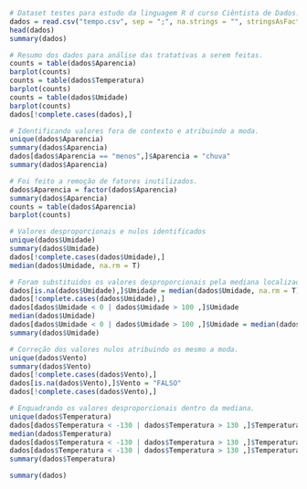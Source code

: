 ```r
# Dataset testes para estudo da linguagem R d curso Ciêntista de Dados.
dados = read.csv("tempo.csv", sep = ";", na.strings = "", stringsAsFactors = T)
head(dados)
summary(dados)
```

```r
# Resumo dos dados para análise das tratativas a serem feitas.
counts = table(dados$Aparencia)
barplot(counts)
counts = table(dados$Temperatura)
barplot(counts)
counts = table(dados$Umidade)
barplot(counts)
dados[!complete.cases(dados),]
```

```r
# Identificando valores fora de contexto e atribuindo a moda.
unique(dados$Aparencia)
summary(dados$Aparencia)
dados[dados$Aparencia == "menos",]$Aparencia = "chuva"
summary(dados$Aparencia)

# Foi feito a remoção de fatores inutilizados.
dados$Aparencia = factor(dados$Aparencia)
summary(dados$Aparencia)
counts = table(dados$Aparencia)
barplot(counts)
```

```r
# Valores desproporcionais e nulos identificados
unique(dados$Umidade)
summary(dados$Umidade)
dados[!complete.cases(dados$Umidade),]
median(dados$Umidade, na.rm = T)

# Foram substituidos os valores desproporcionais pela mediana localizada.
dados[is.na(dados$Umidade),]$Umidade = median(dados$Umidade, na.rm = T)
dados[!complete.cases(dados$Umidade),]
dados[dados$Umidade < 0 | dados$Umidade > 100 ,]$Umidade
median(dados$Umidade)
dados[dados$Umidade < 0 | dados$Umidade > 100 ,]$Umidade = median(dados$Umidade)
summary(dados$Umidade)
```

```r
# Correção dos valores nulos atribuindo os mesmo a moda.
unique(dados$Vento)
summary(dados$Vento)
dados[!complete.cases(dados$Vento),]
dados[is.na(dados$Vento),]$Vento = "FALSO"
dados[!complete.cases(dados$Vento),]
```

```r
# Enquadrando os valores desproporcionais dentro da mediana.
unique(dados$Temperatura)
dados[dados$Temperatura < -130 | dados$Temperatura > 130 ,]$Temperatura
median(dados$Temperatura)
dados[dados$Temperatura < -130 | dados$Temperatura > 130 ,]$Temperatura = median(dados$Temperatura)
dados[dados$Temperatura < -130 | dados$Temperatura > 130 ,]$Temperatura
summary(dados$Temperatura)
```

```r
summary(dados)
```


